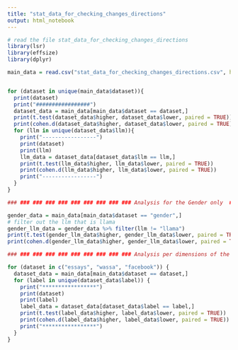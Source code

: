 ```yaml
---
title: "stat_data_for_checking_changes_directions"
output: html_notebook
---
```



```r
# read the file stat_data_for_checking_changes_directions
library(lsr)
library(effsize)
library(dplyr)

main_data = read.csv("stat_data_for_checking_changes_directions.csv", header = TRUE, sep = ",")


for (dataset in unique(main_data$dataset)){
  print(dataset)
  print("#################")
  dataset_data = main_data[main_data$dataset == dataset,]
  print(t.test(dataset_data$higher, dataset_data$lower, paired = TRUE))
  print(cohen.d(dataset_data$higher, dataset_data$lower, paired = TRUE))
  for (llm in unique(dataset_data$llm)){
    print("-----------------")
    print(dataset)
    print(llm)
    llm_data = dataset_data[dataset_data$llm == llm,]
    print(t.test(llm_data$higher, llm_data$lower, paired = TRUE))
    print(cohen.d(llm_data$higher, llm_data$lower, paired = TRUE))
    print("-----------------")
  }  
}

### ### ### ### ### ### ### ### ### ### Analysis for the Gender only  ### ### ### ### ### ### ### ### ### ###

gender_data = main_data[main_data$dataset == "gender",]
# filter out the llm that is llama
gender_llm_data = gender_data %>% filter(llm != "llama")
print(t.test(gender_llm_data$higher, gender_llm_data$lower, paired = TRUE))
print(cohen.d(gender_llm_data$higher, gender_llm_data$lower, paired = TRUE))

### ### ### ### ### ### ### ### ### ### Analysis per dimensions of the psych constructs  ### ### ### ### ### ### ### ### ### ###

for (dataset in c("essays", "wassa", "facebook")) {
  dataset_data = main_data[main_data$dataset == dataset,]
  for (label in unique(dataset_data$label)) {
    print("*****************")
    print(dataset)
    print(label)
    label_data = dataset_data[dataset_data$label == label,]
    print(t.test(label_data$higher, label_data$lower, paired = TRUE))
    print(cohen.d(label_data$higher, label_data$lower, paired = TRUE))
    print("*****************")
  }
}

```